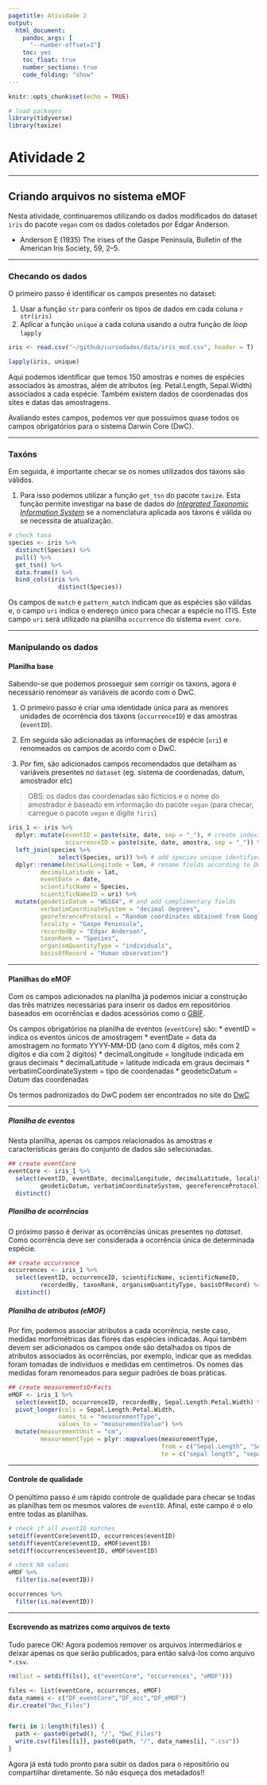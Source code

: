 ```yaml
---
pagetitle: Atividade 2
output:
  html_document:
    pandoc_args: [
      "--number-offset=2"]
    toc: yes
    toc_float: true
    number_sections: true
    code_folding: "show"
---
```


```r
knitr::opts_chunk$set(echo = TRUE)

# load packages
library(tidyverse)
library(taxize)

```

# Atividade 2 {.unnumbered}

------------------------------------------------------------------------

## Criando arquivos no sistema eMOF

Nesta atividade, continuaremos utilizando os dados modificados do dataset `iris` do pacote `vegan` com os dados coletados por Edgar Anderson.

-   Anderson E (1935) The irises of the Gaspe Peninsula, Bulletin of the American Iris Society, 59, 2--5.

------------------------------------------------------------------------

### Checando os dados

O primeiro passo é identificar os campos presentes no dataset:

1.  Usar a função `str` para conferir os tipos de dados em cada coluna `r str(iris)`
2.  Aplicar a função `unique` a cada coluna usando a outra função de *loop* `lapply`

```r
iris <- read.csv("~/github/cursodados/data/iris_mod.csv", header = T)

lapply(iris, unique)

```

Aqui podemos identificar que temos 150 amostras e nomes de espécies associados às amostras, além de atributos (eg. Petal.Length, Sepal.Width) associados a cada espécie. Também existem dados de coordenadas dos sites e datas das amostragens.

Avaliando estes campos, podemos ver que possuímos quase todos os campos obrigatórios para o sistema Darwin Core (DwC).

------------------------------------------------------------------------

### Taxóns

Em seguida, é importante checar se os nomes utilizados dos táxons são válidos.

1.  Para isso podemos utilizar a função `get_tsn` do pacote `taxize`. Esta função permite investigar na base de dados do [*Integrated Taxonomic Information System*](https://www.itis.gov/) se a nomenclatura aplicada aos táxons é válida ou se necessita de atualização.

```r

# check taxa
species <- iris %>% 
  distinct(Species) %>% 
  pull() %>% 
  get_tsn() %>% 
  data.frame() %>% 
  bind_cols(iris %>% 
              distinct(Species))

```

Os campos de `match` e `pattern_match` indicam que as espécies são válidas e, o campo `uri` indica o endereço único para checar a espécie no ITIS. Este campo `uri` será utilizado na planilha `occurrence` do sistema `event core`.

------------------------------------------------------------------------

### Manipulando os dados

#### Planilha base

Sabendo-se que podemos prosseguir sem corrigir os táxons, agora é necessário renomear as variáveis de acordo com o DwC.

1.  O primeiro passo é criar uma identidade única para as menores unidades de ocorrência dos táxons (`occurrenceID`) e das amostras (`eventID`).

2.  Em seguida são adicionadas as informações de espécie (`uri`) e renomeados os campos de acordo com o DwC.

3.  Por fim, são adicionados campos recomendados que detalham as variáveis presentes no `dataset` (eg. sistema de coordenadas, datum, amostrador etc)

> OBS: os dados das coordenadas são fictícios e o nome do amostrador é baseado em informação do pacote `vegan` (para checar, carregue o pacote `vegan` e digite `?iris`)

```r

iris_1 <- iris %>% 
  dplyr::mutate(eventID = paste(site, date, sep = "_"), # create indexing fields 
                occurrenceID = paste(site, date, amostra, sep = "_")) %>% 
  left_join(species %>% 
              select(Species, uri)) %>% # add species unique identifier
  dplyr::rename(decimalLongitude = lon, # rename fields according to DwC 
         decimalLatitude = lat,
         eventDate = date,
         scientificName = Species,
         scientificNameID = uri) %>% 
  mutate(geodeticDatum = "WGS84", # and add complimentary fields
         verbatimCoordinateSystem = "decimal degrees",
         georeferenceProtocol = "Random coordinates obtained from Google Earth",
         locality = "Gaspe Peninsula",
         recordedBy = "Edgar Anderson",
         taxonRank = "Species",
         organismQuantityType = "individuals",
         basisOfRecord = "Human observation")
```

------------------------------------------------------------------------

#### Planilhas do eMOF

Com os campos adicionados na planilha já podemos iniciar a construção das três matrizes necessárias para inserir os dados em repositórios baseados em ocorrências e dados acessórios como o [GBIF](https://www.gbif.org/).

Os campos obrigatórios na planilha de eventos (`eventCore`) são: \* eventID = indica os eventos únicos de amostragem \* eventDate = data da amostragem no formato YYYY-MM-DD (ano com 4 dígitos, mês com 2 dígitos e dia com 2 dígitos) \* decimalLongitude = longitude indicada em graus decimais \* decimalLatitude = latitude indicada em graus decimais \* verbatimCoordinateSystem = tipo de coordenadas \* geodeticDatum = Datum das coordenadas

Os termos padronizados do DwC podem ser encontrados no site do [DwC](https://dwc.tdwg.org/terms/)

------------------------------------------------------------------------

##### Planilha de eventos

Nesta planilha, apenas os campos relacionados às amostras e características gerais do conjunto de dados são selecionadas.

```r
## create eventCore
eventCore <- iris_1 %>% 
  select(eventID, eventDate, decimalLongitude, decimalLatitude, locality, site,
         geodeticDatum, verbatimCoordinateSystem, georeferenceProtocol) %>% 
  distinct() 
```

##### Planilha de ocorrências

O próximo passo é derivar as ocorrências únicas presentes no *dataset*. Como ocorrência deve ser considerada a ocorrência única de determinada espécie.

```r
## create occurrence
occurrences <- iris_1 %>% 
  select(eventID, occurrenceID, scientificName, scientificNameID,
         recordedBy, taxonRank, organismQuantityType, basisOfRecord) %>%
  distinct() 
```

##### Planilha de atributos (eMOF)

Por fim, podemos associar atributos a cada ocorrência, neste caso, medidas morfométricas das flores das espécies indicadas. Aqui também devem ser adicionados os campos onde são detalhados os tipos de atributos associados às ocorrências, por exemplo, indicar que as medidas foram tomadas de indivíduos e medidas em centímetros. Os nomes das medidas foram renomeados para seguir padrões de boas práticas.

```r
## create measurementsOrFacts
eMOF <- iris_1 %>% 
  select(eventID, occurrenceID, recordedBy, Sepal.Length:Petal.Width) %>%  
  pivot_longer(cols = Sepal.Length:Petal.Width,
              names_to = "measurementType",
              values_to = "measurementValue") %>% 
  mutate(measurementUnit = "cm",
         measurementType = plyr::mapvalues(measurementType,
                                           from = c("Sepal.Length", "Sepal.Width", "Petal.Width", "Petal.Length"), 
                                           to = c("sepal length", "sepal width", "petal width", "petal length")))
```

------------------------------------------------------------------------

#### Controle de qualidade

O penúltimo passo é um rápido controle de qualidade para checar se todas as planilhas tem os mesmos valores de `eventID`. Afinal, este campo é o elo entre todas as planilhas.

```r

# check if all eventID matches
setdiff(eventCore$eventID, occurrences$eventID)
setdiff(eventCore$eventID, eMOF$eventID)
setdiff(occurrences$eventID, eMOF$eventID)

# check NA values
eMOF %>%
  filter(is.na(eventID))

occurrences %>%
  filter(is.na(eventID))

```

------------------------------------------------------------------------

#### Escrevendo as matrizes como arquivos de texto

Tudo parece OK! Agora podemos remover os arquivos intermediários e deixar apenas os que serão publicados, para então salvá-los como arquivo `*.csv`.

```r

rm(list = setdiff(ls(), c("eventCore", "occurrences", "eMOF")))

files <- list(eventCore, occurrences, eMOF) 
data_names <- c("DF_eventCore","DF_occ","DF_eMOF")
dir.create("Dwc_Files")


for(i in 1:length(files)) {
  path <- paste0(getwd(), "/", "DwC_Files")
  write.csv(files[[i]], paste0(path, "/", data_names[i], ".csv"))
}

```

Agora já está tudo pronto para subir os dados para o repositório ou compartilhar diretamente. Só não esqueça dos metadados!!
